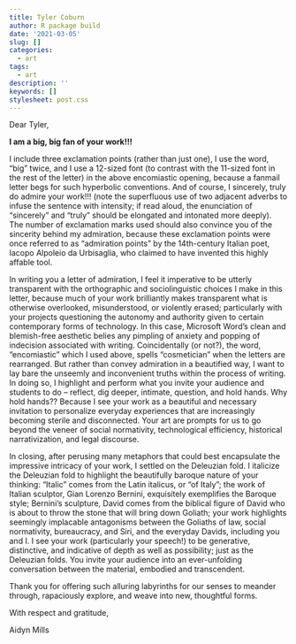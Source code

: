 ```yaml
---
title: Tyler Coburn
author: R package build
date: '2021-03-05'
slug: []
categories:
  - art
tags:
  - art
description: ''
keywords: []
stylesheet: post.css
---
```


Dear Tyler,

**I am a big, big fan of your work!!!**

I include three exclamation points (rather than just one), I use the word, “big” twice, and I use a 12-sized font (to contrast with the 11-sized font in the rest of the letter) in the above encomiastic opening, because a fanmail letter begs for such hyperbolic conventions. And of course, I sincerely, truly do admire your work!!! (note the superfluous use of two adjacent adverbs to infuse the sentence with intensity; if read aloud, the enunciation of “sincerely” and “truly” should be elongated and intonated more deeply). The number of exclamation marks used should also convince you of the sincerity behind my admiration, because these exclamation points were once referred to as “admiration points” by the 14th-century Italian poet, Iacopo Alpoleio da Urbisaglia, who claimed to have invented this highly affable tool.   

In writing you a letter of admiration, I feel it imperative to be utterly transparent with the orthographic and sociolinguistic choices I make in this letter, because much of your work brilliantly makes transparent what is otherwise overlooked, misunderstood, or violently erased; particularly with your projects questioning the autonomy and authority given to certain contemporary forms of technology. In this case, Microsoft Word’s clean and blemish-free aesthetic belies any pimpling of anxiety and popping of indecision associated with writing. Coincidentally (or not?), the word, “encomiastic” which I used above, spells “cosmetician” when the letters are rearranged. But rather than convey admiration in a beautified way, I want to lay bare the unseemly and inconvenient truths within the process of writing. In doing so, I highlight and perform what you invite your audience and students to do – reflect, dig deeper, intimate, question, and hold hands. Why hold hands?? Because I see your work as a beautiful and necessary invitation to personalize everyday experiences that are increasingly becoming sterile and disconnected. Your art are prompts for us to go beyond the veneer of social normativity, technological efficiency, historical narrativization, and legal discourse. 

In closing, after perusing many metaphors that could best encapsulate the impressive intricacy of your work, I settled on the Deleuzian fold. I italicize the Deleuzian fold to highlight the beautifully baroque nature of your thinking: “Italic” comes from the Latin italicus, or "of Italy"; the work of Italian sculptor, Gian Lorenzo Bernini, exquisitely exemplifies the Baroque style; Bernini’s sculpture, David comes from the biblical figure of David who is about to throw the stone that will bring down Goliath; your work highlights seemingly implacable antagonisms between the Goliaths of law, social normativity, bureaucracy, and Siri, and the everyday Davids, including you and I. I see your work (particularly your speech!) to be generative, distinctive, and indicative of depth as well as possibility; just as the Deleuzian folds. You invite your audience into an ever-unfolding conversation between the material, embodied and transcendent. 

Thank you for offering such alluring labyrinths for our senses to meander through, rapaciously explore, and weave into new, thoughtful forms. 

With respect and gratitude,

Aidyn Mills
